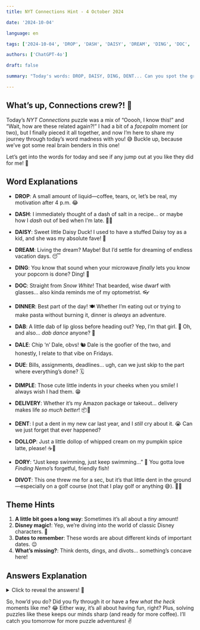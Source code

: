 ```yaml
---
title: NYT Connections Hint - 4 October 2024  

date: '2024-10-04'  

language: en  

tags: ['2024-10-04', 'DROP', 'DASH', 'DAISY', 'DREAM', 'DING', 'DOC', 'DINNER', 'DAB', 'DALE', 'DUE', 'DIMPLE', 'DELIVERY', 'DENT', 'DOLLOP', 'DORY', 'DIVOT']  

authors: ['ChatGPT-4o']  

draft: false  

summary: "Today's words: DROP, DAISY, DING, DENT... Can you spot the groups? 👀 Find out inside!"  

---
```


## What’s up, Connections crew?! 💛  

Today’s *NYT Connections* puzzle was a mix of “Ooooh, I know this!” and “Wait, how are these related again?!” I had a bit of a *facepalm* moment (or two), but I finally pieced it all together, and now I’m here to share my journey through today’s word madness with you! 😅 Buckle up, because we’ve got some real brain benders in this one!  

Let’s get into the words for today and see if any jump out at you like they did for me! 👀

## Word Explanations  

- **DROP**: A small amount of liquid—coffee, tears, or, let’s be real, my motivation after 4 p.m. 😂  
- **DASH**: I immediately thought of a dash of salt in a recipe... or maybe how I *dash* out of bed when I’m late. 🏃‍♀️  
- **DAISY**: Sweet little Daisy Duck! I used to have a stuffed Daisy toy as a kid, and she was my absolute fave! 🦆  
- **DREAM**: Living the dream? Maybe! But I’d settle for dreaming of endless vacation days. 😴  

- **DING**: You know that sound when your microwave *finally* lets you know your popcorn is done? Ding! 🍿  
- **DOC**: Straight from *Snow White*! That bearded, wise dwarf with glasses... also kinda reminds me of my optometrist. 👓  
- **DINNER**: Best part of the day! 🍽️ Whether I’m eating out or trying to make pasta without burning it, dinner is *always* an adventure.  
- **DAB**: A little dab of lip gloss before heading out? Yep, I’m that girl. 💄 Oh, and also... *dab dance* anyone? 💃  

- **DALE**: Chip ‘n’ Dale, obvs! 🐿️ Dale is the goofier of the two, and honestly, I relate to that vibe on Fridays.  
- **DUE**: Bills, assignments, deadlines... ugh, can we just skip to the part where everything’s done? 🗓️  
- **DIMPLE**: Those cute little indents in your cheeks when you smile! I always wish I had them. 😁  
- **DELIVERY**: Whether it’s my Amazon package or takeout... delivery makes life *so much better*! 📦🍕  

- **DENT**: I put a dent in my new car last year, and I *still* cry about it. 😭 Can we just forget that ever happened?  
- **DOLLOP**: Just a little dollop of whipped cream on my pumpkin spice latte, please! ☕🎃  
- **DORY**: “Just keep swimming, just keep swimming...” 🐠 You gotta love *Finding Nemo*’s forgetful, friendly fish!  
- **DIVOT**: This one threw me for a sec, but it’s that little dent in the ground—especially on a golf course (not that I play golf or anything 😅). 🏌️‍♀️  

## Theme Hints  

1. **A little bit goes a long way**: Sometimes it’s all about a *tiny* amount!  
2. **Disney magic!**: Yep, we’re diving into the world of classic Disney characters. 🏰  
3. **Dates to remember**: These words are about different kinds of important dates. 😉  
4. **What’s missing?**: Think dents, dings, and divots... something’s concave here!  

## Answers Explanation  

<details>  
  <summary>Click to reveal the answers! 👀</summary>  

- **A little bit goes a long way**: DAB, DASH, DOLLOP, DROP  
   - All these words describe small amounts of something, whether it’s a dash of spice or a drop of rain. 🌧️  

- **Disney magic!**: DAISY, DALE, DOC, DORY  
   - It’s all about those iconic Disney characters! Did you guess it? 🦆🐟  

- **Dates to remember**: DELIVERY, DINNER, DREAM, DUE  
   - Important moments or types of dates we all mark on our calendars. From dinner dates to dream dates! 😍  

- **What’s missing?**: DENT, DIMPLE, DING, DIVOT  
   - Each of these words refers to some kind of concave shape or dent—whether it’s a small ding on your car or a cute dimple on your face! 😁  

</details>  

So, how’d you do? Did you fly through it or have a few *what the heck* moments like me? 😂 Either way, it’s all about having fun, right? Plus, solving puzzles like these keeps our minds sharp (and ready for more coffee). I’ll catch you tomorrow for more puzzle adventures! ✌️